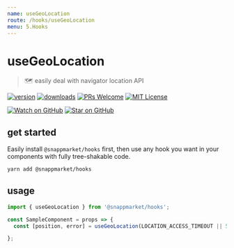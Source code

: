 ```yaml
---
name: useGeoLocation
route: /hooks/useGeoLocation
menu: 5.Hooks
---
```


# useGeoLocation
> 🗺 easily deal with navigator location API

[![version](https://img.shields.io/npm/v/@snappmarket/hooks.svg?style=flat-square)](https://www.npmjs.com/package/@snappmarket/hooks)
[![downloads](https://img.shields.io/npm/dm/@snappmarket/hooks.svg?style=flat-square)](http://www.npmtrends.com/@snappmarket/hooks)
[![PRs Welcome](https://img.shields.io/badge/PRs-welcome-brightgreen.svg?style=flat-square)](http://makeapullrequest.com)
[![MIT License](https://img.shields.io/npm/l/@snappmarket/hooks.svg?style=flat-square)](https://github.com/snappmarket/frontend-toolbox/blob/develop/packages/ui/index.mdx)

[![Watch on GitHub](https://img.shields.io/github/watchers/snappmarket/frontend-toolbox.svg?style=social)](https://github.com/snappmarket/frontend-toolbox/watchers)
[![Star on GitHub](https://img.shields.io/github/stars/snappmarket/frontend-toolbox.svg?style=social)](https://github.com/snappmarket/frontend-toolbox/stargazers)


## get started
Easily install `@snappmarket/hooks` first, then use any hook you want in your components with fully
tree-shakable code.

```bash
yarn add @snappmarket/hooks
```

## usage
```javascript
import { useGeoLocation } from '@snappmarket/hooks';

const SampleComponent = props => {
  const [position, error] = useGeoLocation(LOCATION_ACCESS_TIMEOUT || 5000);

};
```

<!-- doc -->
